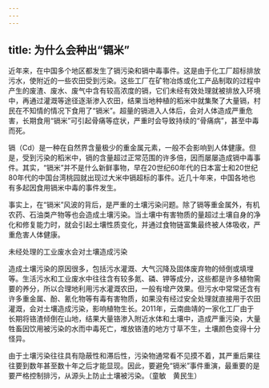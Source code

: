 ```yaml
---
---
---
```

title: 为什么会种出“镉米”
---




近年来，在中国多个地区都发生了镉污染和镉中毒事件。这是由于化工厂超标排放污水，使附近的一些农田受到污染。这些工厂在矿物冶炼或化工产品制取的过程中产生的废渣、废水、废气中含有较高浓度的镉，它们未经有效处理就被排放入环境中，再通过灌溉等途径逐渐渗入农田，结果当地种植的稻米中就集聚了大量镉，村民在不知情的情况下食用了“镉米”。超量的镉进入人体后，会对人体造成严重危害，长期食用“镉米”可引起骨痛等症状，严重时会导致持续的“骨痛病”，甚至中毒而死。

镉（Cd）是一种在自然界含量极少的重金属元素，一般不会影响到人体健康。但是，受到污染的稻米中，镉的含量超过正常范围的许多倍，因而屡屡造成镉中毒事件。其实，“镉米”并不是什么新鲜事物，早在20世纪60年代的日本富士和20世纪80年代的中国台湾桃园就出现过大米中镉超标的事件。近几十年来，中国各地也有多起因食用镉米中毒的事件发生。



事实上，在“镉米”风波的背后，是严重的土壤污染问题。除了镉等重金属外，有机农药、石油类产物等也会造成土壤污染。当土壤中有害物质的量超过土壤自身的净化和修复能力时，就会引起土壤性质变化，并通过食物链富集最终被人体吸收，严重危害人体健康。



未经处理的工业废水会对土壤造成污染



造成土壤污染的原因很多，包括污水灌溉、大气沉降及固体废弃物的倾倒或填埋等。生活污水和工业废水中往往含有较多氮、磷、钾等成分，这些都是许多植物需要的养分，所以合理地利用污水灌溉农田，一般有增产效果。但污水中常常还含有许多重金属、酚、氰化物等有毒有害物质，如果没有经过安全处理就直接用于农田灌溉，会对土壤造成污染，影响植物生长。2011年，云南曲靖的一家化工厂由于长期将铬渣倾倒在山地，结果大量铬渗入附近水体和土壤中，造成严重污染，大量牲畜因饮用被污染的水而中毒死亡，堆放铬渣的地方寸草不生，土壤颜色变得十分怪异。

由于土壤污染往往具有隐蔽性和滞后性，污染物通常看不见摸不着，其严重后果往往要到数年甚至数十年之后才能显现。因此，要避免“镉米”事件重演，最重要的是要严格控制排污，从源头上防止土壤被污染。（童敏　黄民生）